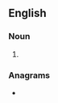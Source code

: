 ==English==

===Noun===
{{head|en|noun form}}

# {{plural of|lender|lang=en}}

===Anagrams===
* {{anagrams|en|a=deelnrs|relends|slender}}